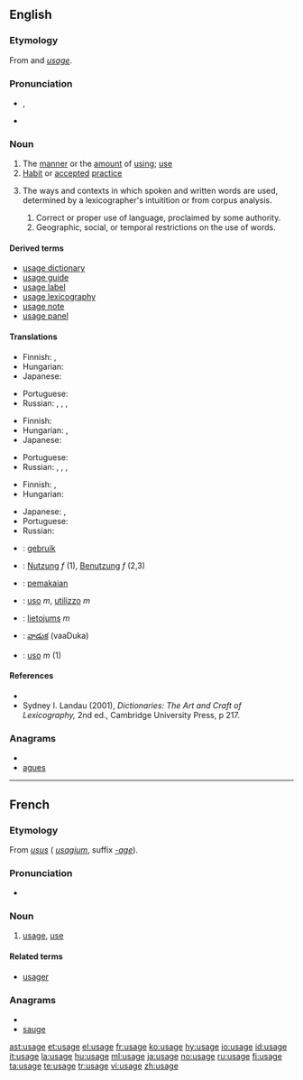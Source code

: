 {{wikipedia}}
==English==

===Etymology===
From {{etyl|xno}} and {{etyl|fro}} ''[[#French|usage]]''.

===Pronunciation===
* {{IPA|/ˈjuːsid͡ʒ/}}, {{IPAchar|/ˈjuːzid͡ʒ/}}
* {{audio|En-us-usage.ogg|Audio (US)}}

===Noun===
{{en-noun}}

# The [[manner]] or the [[amount]] of [[using]]; [[use]]
# [[habit|Habit]] or [[accepted]] [[practice]]
# {{lexicography}} The ways and contexts in which spoken and written words are used, determined by a lexicographer's intuitition or from corpus analysis.
## Correct or proper use of language, proclaimed by some authority.
## Geographic, social, or temporal restrictions on the use of words.

====Derived terms====
* [[usage dictionary]]
* [[usage guide]]
* [[usage label]]
* [[usage lexicography]]
* [[usage note]]
* [[usage panel]]

====Translations====
{{trans-top|the manner or the amount of using; use}}
* Finnish: {{t+|fi|käyttö}}, {{t+|fi|käsittely}}
* Hungarian: {{t|hu|használat}}
* Japanese: {{t|ja|使い方|tr=tsukai-kata}}
{{trans-mid}}
* Portuguese: {{t+|pt|uso|m}}
* Russian: {{t+|ru|использование|n|tr=ispól'zovanije}}, {{t+|ru|применение|n|tr=prim'en'énije}}, {{t+|ru|обращение|n|tr=obraš'énije}}, {{t|ru|употребление|n|tr=upotr'ebl'énije}}
{{trans-bottom}}

{{trans-top|habit or accepted practice}}
* Finnish: {{t+|fi|käytäntö}}
* Hungarian: {{t+|hu|szokás}}, {{t+|hu|gyakorlat}}
* Japanese: {{t|ja|使い方|tr=tsukai-kata}}
{{trans-mid}}
* Portuguese: {{t+|pt|emprego|m}}
* Russian: {{t+|ru|обычай|m|tr=obýčaj}}, {{t|ru|обыкновение|n|tr=obyknov'énije}}, {{t|ru|привычка|f|tr=privýčka}}, {{t+|ru|традиция|f|tr=tradícija}}
{{trans-bottom}}

{{trans-top|the way words are spoken or written in a community}}
* Finnish: {{t+|fi|kielenkäyttö}}, {{t-|fi|puhetapa}}
* Hungarian: {{t|hu|szóhasználat}}
{{trans-mid}}
* Japanese: {{t|ja|使い方|tr=tsukai-kata}}, {{t+|ja|用法|tr=yōhō}}
* Portuguese: {{t+|pt|emprego|m}}
* Russian: {{t|ru|употребление|n|tr=upotr'ebl'énije}}
{{trans-bottom}}

{{checktrans-top}}
* {{ttbc|Dutch}}: [[gebruik]]
* {{ttbc|German}}: [[Nutzung]] ''f'' (1), [[Benutzung]] ''f'' (2,3)
* {{ttbc|Indonesian}}: [[pakai|pemakaian]]
* {{ttbc|Italian}}: [[uso]] ''m'', [[utilizzo]] ''m''
{{checktrans-mid}}
* {{ttbc|Latvian}}: [[lietojums]] ''m''
* {{ttbc|Telugu}}: [[వాడుక]] (vaaDuka)
* {{ttbc|Portuguese}}: [[uso]] ''m'' (1)
{{checktrans-bottom}}

====References====
* {{R:Dictionary of Lexicography}}
* Sydney I. Landau (2001), ''Dictionaries: The Art and Craft of Lexicography,'' 2nd ed., Cambridge University Press, p 217.

===Anagrams===
* {{alphagram|aegsu}}
* [[agues#English|agues]]

----

==French==

===Etymology===
From {{etyl|la|fr}} ''[[usus]]'' ({{etyl|ML|fr}} ''[[usagium]]'', suffix ''[[-age]]'').

===Pronunciation===
* {{audio|Fr-usage.ogg|audio}}

===Noun===
{{fr-noun|m}}

# [[#English|usage]], [[use]]

====Related terms====
* [[usager]]

===Anagrams===
* {{alphagram|aegsu}}
* [[sauge#French|sauge]]

[[ast:usage]]
[[et:usage]]
[[el:usage]]
[[fr:usage]]
[[ko:usage]]
[[hy:usage]]
[[io:usage]]
[[id:usage]]
[[it:usage]]
[[la:usage]]
[[hu:usage]]
[[ml:usage]]
[[ja:usage]]
[[no:usage]]
[[ru:usage]]
[[fi:usage]]
[[ta:usage]]
[[te:usage]]
[[tr:usage]]
[[vi:usage]]
[[zh:usage]]